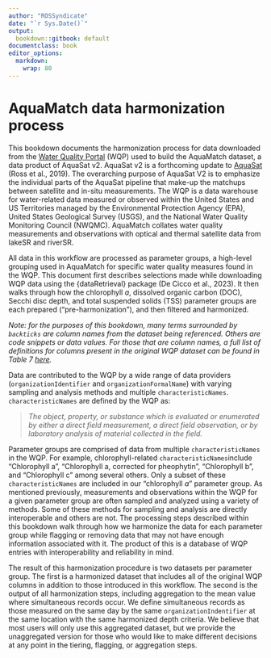```yaml
---
author: "ROSSyndicate"
date: "`r Sys.Date()`"
output:
  bookdown::gitbook: default
documentclass: book
editor_options: 
  markdown: 
    wrap: 80
---
```


# AquaMatch data harmonization process

This bookdown documents the harmonization process for data downloaded from the [Water Quality Portal](https://www.waterqualitydata.us/wqp_description/) (WQP) used to build the AquaMatch dataset, a data product of AquaSat v2. AquaSat v2 is a forthcoming update to [AquaSat](https://agupubs.onlinelibrary.wiley.com/doi/10.1029/2019WR024883) (Ross et al., 2019). The overarching purpose of AquaSat V2 is to emphasize the individual parts of the AquaSat pipeline that make-up the matchups between satellite and in-situ measurements. The WQP is a data warehouse for water-related data measured or observed within the United States and US Territories managed by the Environmental Protection Agency (EPA), United States Geological Survey (USGS), and the National Water Quality Monitoring Council (NWQMC). AquaMatch collates water quality measurements and observations with optical and thermal satellite data from lakeSR and riverSR.

All data in this workflow are processed as parameter groups, a high-level grouping used in AquaMatch for specific water quality measures found in the WQP. This document first describes selections made while downloading WQP data using the {dataRetrieval} package (De Cicco et al., 2023). It then walks through how the chlorophyll *a*, dissolved organic carbon (DOC), Secchi disc depth, and total suspended solids (TSS) parameter groups are each prepared ("pre-harmonization"), and then filtered and harmonized.

*Note: for the purposes of this bookdown, many terms surrounded by `backticks` are column names from the dataset being referenced. Others are code snippets or data values. For those that are column names, a full list of definitions for columns present in the original WQP dataset can be found in Table 7 [here](https://www.waterqualitydata.us/portal_userguide/).*

Data are contributed to the WQP by a wide range of data providers (`organizationIdentifier` and `organizationFormalName`) with varying sampling and analysis methods and multiple `characteristicNames`. `characteristicNames` are defined by the WQP as:

> *The object, property, or substance which is evaluated or enumerated by either
> a direct field measurement, a direct field observation, or by laboratory
> analysis of material collected in the field.*

Parameter groups are comprised of data from multiple `characteristicNames` in the WQP. For example, chlorophyll-related `characteristicNames`include "Chlorophyll a", "Chlorophyll a, corrected for pheophytin", "Chlorophyll b", and "Chlorophyll c" among several others. Only a subset of these `characteristicNames` are included in our "chlorophyll *a*" parameter group. As mentioned previously, measurements and observations within the WQP for a given parameter group are often sampled and analyzed using a variety of methods. Some of these methods for sampling and analysis are directly interoperable and others are not. The processing steps described within this bookdown walk through how we harmonize the data for each parameter group while flagging or removing data that may not have enough information associated with it. The product of this is a database of WQP entries with interoperability and reliability in mind.

The result of this harmonization procedure is two datasets per parameter group. The first is a harmonized dataset that includes all of the original WQP columns in addition to those introduced in this workflow. The second is the output of all harmonization steps, including aggregation to the mean value where simultaneous records occur. We define simultaneous records as those measured on the same day by the same `organizationIndentifier` at the same location with the same harmonized depth criteria. We believe that most users will only use this aggregated dataset, but we provide the unaggregated version for those who would like to make different decisions at any point in the tiering, flagging, or aggregation steps.
